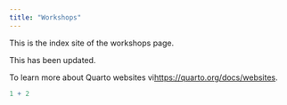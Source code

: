```yaml
---
title: "Workshops"
---
```


This is the index site of the workshops page.

This has been updated.

To learn more about Quarto websites vi<https://quarto.org/docs/websites>.

```r
1 + 2
```
